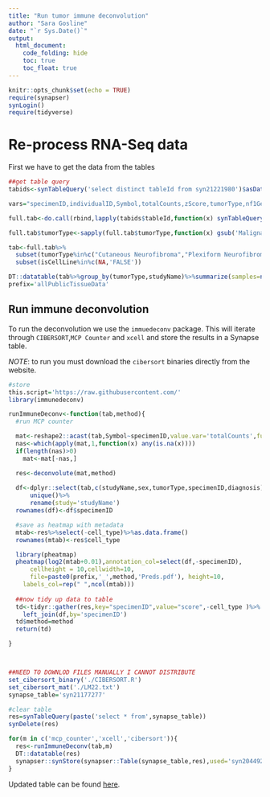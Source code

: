 ```yaml
---
title: "Run tumor immune deconvolution"
author: "Sara Gosline"
date: "`r Sys.Date()`"
output:
  html_document:
    code_folding: hide
    toc: true
    toc_float: true
---
```


```r
knitr::opts_chunk$set(echo = TRUE)
require(synapser)
synLogin()
require(tidyverse)
```

# Re-process RNA-Seq data

First we have to get the data from the tables

```r
##get table query
tabids<-synTableQuery('select distinct tableId from syn21221980')$asDataFrame()

vars="specimenID,individualID,Symbol,totalCounts,zScore,tumorType,nf1Genotype,sex,studyName,diagnosis,isCellLine,transplantationType"

full.tab<-do.call(rbind,lapply(tabids$tableId,function(x) synTableQuery(paste('select',vars,'from',x))$asDataFrame()))

full.tab$tumorType<-sapply(full.tab$tumorType,function(x) gsub('Malignant peripheral nerve sheath tumor',"Malignant Peripheral Nerve Sheath Tumor",x))

tab<-full.tab%>%
  subset(tumorType%in%c("Cutaneous Neurofibroma","Plexiform Neurofibroma","Malignant Peripheral Nerve Sheath Tumor","Neurofibroma"))%>%  subset(is.na(transplantationType))%>%
  subset(isCellLine%in%c(NA,'FALSE'))

DT::datatable(tab%>%group_by(tumorType,studyName)%>%summarize(samples=n_distinct(specimenID)))
prefix='allPublicTissueData'
```

## Run immune deconvolution

To run the deconvolution we use the `immuedeconv` package. This will iterate through `CIBERSORT`,`MCP Counter` and `xcell` and store the results in a Synapse table.

_NOTE_: to run you must download the `cibersort` binaries directly from the website. 

```r
#store
this.script='https://raw.githubusercontent.com/'
library(immunedeconv)  

runImmuneDeconv<-function(tab,method){
  #run MCP counter

  mat<-reshape2::acast(tab,Symbol~specimenID,value.var='totalCounts',fun.aggregate=mean,na.rm=T)
  nas<-which(apply(mat,1,function(x) any(is.na(x))))
  if(length(nas)>0)
    mat<-mat[-nas,]

  res<-deconvolute(mat,method)
  
  df<-dplyr::select(tab,c(studyName,sex,tumorType,specimenID,diagnosis))%>%
      unique()%>%
      rename(study='studyName')
  rownames(df)<-df$specimenID

  #save as heatmap with metadata
  mtab<-res%>%select(-cell_type)%>%as.data.frame()
  rownames(mtab)<-res$cell_type

  library(pheatmap)
  pheatmap(log2(mtab+0.01),annotation_col=select(df,-specimenID),
      cellheight = 10,cellwidth=10,
      file=paste0(prefix,'_',method,'Preds.pdf'), height=10,
    labels_col=rep(" ",ncol(mtab)))
  
  ##now tidy up data to table
  td<-tidyr::gather(res,key="specimenID",value="score",-cell_type )%>%
    left_join(df,by='specimenID')
  td$method=method
  return(td)

}



##NEED TO DOWNLOD FILES MANUALLY I CANNOT DISTRIBUTE
set_cibersort_binary('./CIBERSORT.R')
set_cibersort_mat('./LM22.txt')
synapse_table='syn21177277'

#clear table
res=synTableQuery(paste('select * from',synapse_table))
synDelete(res)

for(m in c('mcp_counter','xcell','cibersort')){
  res<-runImmuneDeconv(tab,m)
  DT::datatable(res)
  synapser::synStore(synapser::Table(synapse_table,res),used='syn20449214',executed=this.script)
}

```

Updated table can be found [here](https://www.synapse.org/#!Synapse:syn21177277).
